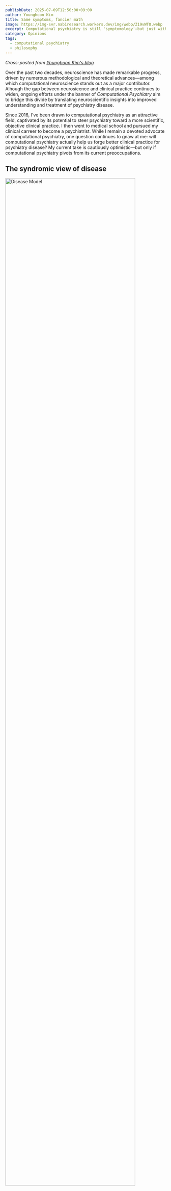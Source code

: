 ```yaml
---
publishDate: 2025-07-09T12:50:00+09:00
author: Younghoon Kim
title: Same symptoms, fancier math
image: https://img-svr.nabiresearch.workers.dev/img/webp/Z19vWTO.webp
excerpt: Computational psychiatry is still 'symptomology'—but just with more elegant equations.
category: Opinions
tags:
  - computational psychiatry
  - philosophy
---
```


_Cross-posted from [Younghoon Kim's blog](https://aktivhoon.github.io/posts/Same-symptoms-fancier-math)_

Over the past two decades, neuroscience has made remarkable progress, driven by
numerous methodological and theoretical advances—among which computational
neuroscience stands out as a major contributor. Alhough the gap between
neurosicence and clinical practice continues to widen, ongoing efforts under the
banner of _Computational Psychiatry_ aim to bridge this divide by translating
neuroscientific insights into improved understanding and treatment of psychiatry
disease.

Since 2016, I've been drawn to computational psychiatry as an attractive field,
captivated by its potential to steer psychiatry toward a more scientific, objective
clinical practice. I then went to medical school and pursued my clinical carreer to
become a psychiatrist. While I remain a devoted advocate of computational
psychiatry, one question continues to gnaw at me: will computational psychiatry
actually help us forge better clinical practice for psychiatry disease? My current
take is cautiously optimistic—but only if computational psychiatry pivots from its
current preoccupations.

## The syndromic view of disease

<img src="https://img-svr.nabiresearch.workers.dev/img/webp/AzYk4hW.webp" alt="Disease Model" style="width: 90%;" />

One of the great lessons that I've learned through nine years of medical education
and clinical practice—though it may seem somewhat obvious—is that no single symptom
or sign can be unique to a certain disease. Rather, we diagnose based on patterns,
order, duration, and severity of symptoms and signs, which we call the "course" or
"history" of the clinical findings. Similarly, no objective findings, including any
kind of blood test or imaging, can be both sufficient and essential for diagnosing a
single disease. We combine all clinical findings to form a clinical impression. In
other words, medical diagnosis essentially embraces a philosophy of viewing disease
as a _syndrome of clinical findings_. Symptoms are therefore the _aliased
observations_ of the disease, and the clinician's role is to infer the _latent
state_ of the patient—the procedure we call diagnosis.

Progress made in recent medicine has unraveled the underlying mechanisms of many
diseases, which has also affected diagnostic criteria to reflect the known
pathophysiology. A good example would be chronic myeloid leukemia (CML). Back in the
1950s, CML was known as chronic granulocytic leukemia (CGL), with diagnosis based
on hematologic morphology in blood and bone marrow, accompanied by characteristic
clinical manifestations such as splenomegaly and chronic progression. The discovery
of the Philadelphia chromosome and its associated BCR-ABL1 fusion gene, however,
led to a dramatic change in diagnostic criteria. Today, the presence of BCR-ABL1 is
the definitive diagnostic hallmark, detectable even in rare cases of "aleukemic"
CML where patients harbor the fusion gene despite normal blood counts—cases that
would have been entirely missed by the morphology-based criteria of the 1950s.
Moreover, understanding this molecular mechanism enabled the development of tyrosine
kinase inhibitors like imatinib, which specifically target the BCR-ABL1 protein and
have dramatically improved patient outcomes.

However, many other diseases still remain with unknown pathophysiology. One example is
multiple sclerosis (MS). While we know the disease involves demyelination, the
actual cause and pathophysiology remain unclear. Diagnosis relies on McDonald
criteria, combining clinical episodes, MRI lesion patterns, and CSF findings—essentially
pattern recognition across time and space. Similarly, diseases with unknown
mechanisms (or those where mechanisms are known but lack reliable biomarkers)
continue to depend on syndromic approaches for diagnosis. More fundamentally, this
syndromic approach applies to all diseases—even those like CML now have
mechanism-based markers, but still rely on recognizing patterns, albeit with fewer
variables to consider.

## Computational psychiatry is still 'symptomology'

While you've been reading through the preceding discussion, you might have been
thinking, "Okay, I get it. Diagnosis is difficult. But what does this have to do
with computational psychiatry?" The connection becomes clear when we examine what
computational psychiatry is actually doing: despite its ambitious pursuit of
sophisticated mathematical models and promising rhetoric about mechanistic
understanding, it remains fundamentally rooted in the same symptom-based approach
that has defined psychiatry for decades. In essence, computational psychiatry is
still doing 'symptomology'—but just with more elegant equations.

<img
  src="https://img-svr.nabiresearch.workers.dev/img/webp/Z19vWTO.webp"
  alt="Disease Model Parameter"
  style="width: 90%;"
/>

This limitation originates from experimental design. Most computational models fit
behavioral and perceptual data based on task responses, essentially objectifying
behavioral phenomena that are already defined. While this quantification feels like
progress—replacing subjective clinical impressions with mathematical precision (and
yes, I admit this is also progress, though it's a bit like upgrading from "quite
sad" to "depression severity score: 7.3"!)—it's fundamentally still measuring the
same thing: symptoms and signs, not underlying pathophysiology.

Consider the elegant work by [Powers _et al._](https://www.science.org/doi/10.1126/science.aan3458)
showing that Pavlovian conditioning-induced hallucinations and computational modeling
can distinguish voice hearers classified as psychotic, with those cliam to be voice
hearers but not psychotic, by different set of parameters out of normal range
resembling each group. Such findings can indeed provide useful insights into the
computational mechanisms underlying specific symptoms. However, we must recognize
that providing useful insights is an essential condition, not a sufficient
condition, for a model to offer true mechanistic explanation of disease. There's a
crucial distinction between **explainability of symptoms** and **explainability of
disease**—and computational psychiatry, despite its mathematical sophistication,
remains firmly planted in the former territory.

Making it worse, having parameters with diagnostic value might be encouraging, but
this doesn't necessarily lead to simpler or more fundamental diagnostic criteria.
Consider rheumatoid arthritis: despite our ability to measure inflammatory markers
and antibodies with precision, the diagnosis still relies on clinical criteria that
now combine even more factors than before—a nightmare for any med-school student
trying to memorize them all. Similarly, computational psychiatry may give us better
ways to measure what we've always been measuring, but it hasn't fundamentally
changed what we're looking for.

## Psychiatry disease follows the same syndromic logic

As a reminder, psychiatry disease is also disease, so it operates under the same
diagnostic constraints and syndromic framework as other medical conditions. The fact
that we're dealing with behavior and cognition rather than blood counts or joint
inflammation doesn't exempt psychiatry from the fundamental limitations of medical
diagnosis. The absence of clear biomarkers makes psychiatric diagnosis even more
dependent on pattern recognition across multiple domains—symptoms, course, severity,
and functional impact.

<img src="https://img-svr.nabiresearch.workers.dev/img/webp/EXPT4v3.webp" alt="Network" style="width: 90%;" />

Just as no single laboratory value defines rheumatoid arthritis or inflammatory bowel
disease, no single psychotic symptom is unique to either bipolar disorder with
psychotic features or schizophrenia. As I discussed in my [recent paper](https://www.nature.com/articles/s41398-025-03403-6),
the diagnostic distinction between these conditions relies on recognizing distinctive
lifelong symptom patterns—schizophenia characterized by negative symptoms as its
core feature, while bipolar I disorder centers around positive symptoms. However,
this pattern recognition remains limited to the population level and cannot reliably
be applied to individual patients. We're still fundamentally in the business of
syndrome recognition, whether we're looking at white blood cell differentials or
thought disorder patterns. The computational sophistication therefore doesn't change
the underlying diagnostic philosophy.

## Requirements for 'mechanstic' computational psychiatry

If computational psychiatry is to transcend its current symptom-focused limitations
and achieve true mechanistic understanding, it must meet several fundamental
requirements that go far beyond elegant curve-fitting to behavioral data.

First, models must demonstrate unique mapping to similar but distinct
pathophysiological processes. Just as hypertrophic and dilated cardiomyopathy share
the common endpoint of heart failure but require different treatments based on their
distinct underlying mechanisms, computational models should distinguish between
psychiatric conditions that may appear phenomenologically similar but arise from
different biological processes. Current models often fail to test at this level of
granularity—they mostly distinguish between psychiatry diseases that are already
easily distinguished by trained clinicians—raising questions about their utility in
clinical application.

Second, truly mechanistic models must explain both normal individuals and psychiatry
disease within the same framework through different parameter ranges, not separate
models entirely. This reflects the dimensional nature of psychiatric symptoms and
provides a crucial test of biological validity. More critically, if these
parameters truly represent causal mechanisms, then controlling them should lead to
predictable changes in symptom severity—avoiding the scenario where the true
mechanism serves as a confounder of both the parameter and symptom severity.

<img
  src="https://img-svr.nabiresearch.workers.dev/img/webp/XemHoDZ.webp"
  alt="Disease Confounder"
  style="width: 70%;"
/>

Finally, models must maintain biological plausibility even at the neural
representation level. A model might perfectly predict behavioral outcomes while
proposing mechanisms that violate or neglect basic neurobiology. Without this
constraint, we risk creating sophisticated mathematical descriptions that, while
predictively useful, tell us nothing about the actual biological processes
underlying psychiatry disease. The goal isn't just to explain the surface
phenomena (behavior)—it's to understand and ultimately intervene at the level of
mechanism.

## The broader critique of symptom-based psychiatry

This symptom-focused limitation isn't unique to computational psychiatry. It reflects
a borader criticism of modern psychiatric practice itself. The DSM-5 faced
criticism for diagnostic criteria that largely ignore recent neuroscientific
findings and for removing the multiaxial system, which compressed individual
characteristics into oversimplified categorical formats rather than preserving the
multidimensional nature of mental health. These criticisms highlight psychiatry's
continued reliance on syndromic approaches even as our understanding of brain
function has advanced dramatically.

I should admit. Computational psychiatry does offer genuine value in objectifying
subjective symptoms and has enormous potential to impact clinical practice. The
mathematical precision it brings to measuring psychological phenomena represents real
progress over purely subjective clinical impressions. However, if we expect current
computational psychiatry to unravel the underlying mechanisms of psychiatry disease,
we are likely to be disappointed. The field's current trajectory—focused on
explaining and quantifying existing symptom categories—will not fundamentally
transform our understanding of psychiatry disease.

The path forward requires computational psychiatry to shift from its current
explanatory approach towrad a genuinely mechanistic one. Only by meeting the
requirements of uniqe pathophysiological mapping, dimensional modeling across normal
and pathological states, and biological plausability, computational approaches can
hope to move psychiatry beyond its syndromic constraints. Until then, we remain in
the familiar territory of measruing symptoms with greater precision—valuable, but
not revolutionary.

## References

1. [Huys, Q. J., Maia, T. V., & Frank, M. J. (2016). Computational psychiatry as
   a bridge from neuroscience to clinical applications. _Nature neuroscience_,
   _19_(3), 404-413.](https://www.nature.com/articles/nn.4238)
2. [Karanas, A., & Silver, R. T. (1968). Characteristics of the terminal phase of
   chronic granulocytic leukemia. _Blood_, _32_(3), 445-459.](https://www.sciencedirect.com/science/article/pii/S0006497120779620)
3. [Dugue, A. (2025). The 2024 Revised McDonald Criteria: AAN 2025 Highlights.
   _Neurology_.](https://www.emjreviews.com/neurology/congress-review/the-2024-revised-mcdonald-criteria-aan-2025-highlights-j310125/)
4. [Powers, A. R., Mathys, C., & Corlett, P. R. (2017). Pavlovian
   conditioning–induced hallucinations result from overweighting of perceptual
   priors. _Science_, _357_(6351), 596-600.](https://www.science.org/doi/10.1126/science.aan3458)
5. [Vaghi, M. M., Luyckx, F., Sule, A., Fineberg, N. A., Robbins, T. W., & De
   Martino, B. (2017). Compulsivity reveals a novel dissociation between action
   and confidence. _Neuron_, _96_(2), 348-354.](https://www.sciencedirect.com/science/article/pii/S0896627317308413)
6. [Kim, Y. H., _et al_. (2025). Revealing differential psychotic symptoms in
   schizophrenia and bipolar I disorder by manifold learning and network analyses.
   _Translational Psychiatry_, _15_(1), 194.](https://www.nature.com/articles/s41398-025-03403-6)
7. [Abuse, S., & Administration, M. H. S. (2016). DSM-5 Changes: Implications
   for Child Serious Emotional Disturbance.](https://pubmed.ncbi.nlm.nih.gov/30199184/)
8. [Casey, B. J., Craddock, N., Cuthbert, B. N., Hyman, S. E., Lee, F. S., &
   Ressler, K. J. (2013). DSM-5 and RDoC: progress in psychiatry research?.
   _Nature Reviews Neuroscience_, _14_(11), 810-814.](https://www.nature.com/articles/nrn3621)
9. [Wakefield, J. C. (2016). Diagnostic issues and controversies in DSM-5: return
   of the false positives problem. _Annual review of clinical psychology_,
   _12_(1), 105-132.](https://pubmed.ncbi.nlm.nih.gov/26772207/)
